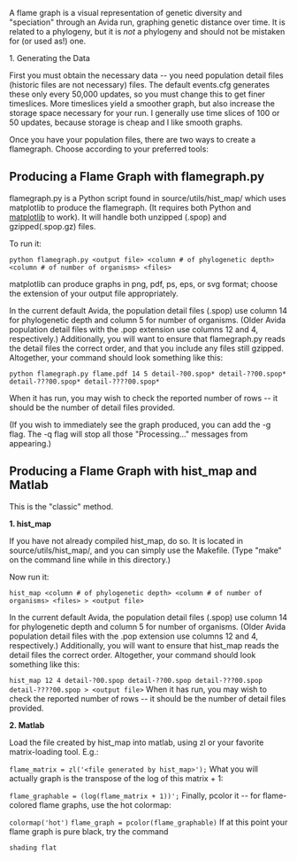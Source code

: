 A flame graph is a visual representation of genetic diversity and "speciation" through an Avida run, graphing genetic distance over time.  It is related to a phylogeny, but it is <em>not</em> a phylogeny and should not be mistaken for (or used as!) one.

1. Generating the Data

First you must obtain the necessary data -- you need population detail files (historic files are not necessary) files. The default events.cfg generates these only every 50,000 updates, so you must change this to get finer timeslices. More timeslices yield a smoother graph, but also increase the storage space necessary for your run.  I generally use time slices of 100 or 50 updates, because storage is cheap and I like smooth graphs.

Once you have your population files, there are two ways to create a flamegraph. Choose according to your preferred tools:

== Producing a Flame Graph with flamegraph.py ==

flamegraph.py is a Python script found in source/utils/hist_map/ which uses matplotlib to produce the flamegraph.  (It requires both Python and [http://matplotlib.sourceforge.net/ matplotlib] to work). It will handle both unzipped (.spop) and gzipped(.spop.gz) files.

To run it:

<code>python flamegraph.py &lt;output file&gt; &lt;column # of phylogenetic depth&gt; &lt;column # of number of organisms&gt; &lt;files&gt; </code>          

matplotlib can produce graphs in png, pdf, ps, eps, or svg format; choose the extension of your output file appropriately.

In the current default Avida, the population detail files (.spop) use column 14 for phylogenetic depth and column 5 for number of organisms. (Older Avida population detail files with the .pop extension use columns 12 and 4, respectively.)  Additionally, you will want to ensure that flamegraph.py reads the detail files the correct order, and that you include any files still gzipped. Altogether, your command should look something like this:

<code>python flamegraph.py  flame.pdf 14 5 detail-?00.spop* detail-??00.spop* detail-???00.spop* detail-????00.spop*
</code>

When it has run, you may wish to check the reported number of rows -- it should be the number of detail files provided.

(If you wish to immediately see the graph produced, you can add the -g flag. The -q flag will stop all those "Processing..." messages from appearing.)

== Producing a Flame Graph with hist_map and Matlab ==

This is the "classic" method.

<strong>1. hist_map</strong>

If you have not already compiled hist_map, do so. It is located in source/utils/hist_map/, and you can simply use the Makefile. (Type "make" on the command line while in this directory.)

Now run it:

<code>hist_map &lt;column # of phylogenetic depth&gt; &lt;column # of number of organisms&gt; &lt;files&gt; &gt; &lt;output file&gt;</code>

In the current default Avida, the population detail files (.spop) use column 14 for phylogenetic depth and column 5 for number of organisms. (Older Avida population detail files with the .pop extension use columns 12 and 4, respectively.)  Additionally, you will want to ensure that hist_map reads the detail files the correct order. Altogether, your command should look something like this:

<code>hist_map 12 4 detail-?00.spop detail-??00.spop detail-???00.spop detail-????00.spop &gt; &lt;output file&gt;</code>
When it has run, you may wish to check the reported number of rows -- it should be the number of detail files provided.

<strong>2. Matlab</strong>

Load the file created by hist_map into matlab, using zl or your favorite matrix-loading tool. E.g.:

<code>flame_matrix = zl('&lt;file generated by hist_map&gt;');</code>
What you will actually graph is the transpose of the log of this matrix + 1:

<code>flame_graphable = (log(flame_matrix + 1))';</code>
Finally, pcolor it -- for flame-colored flame graphs, use the hot colormap:

<code>colormap('hot')</code>
<code>flame_graph = pcolor(flame_graphable)</code>
If at this point your flame graph is pure black, try the command

<code>shading flat</code>
